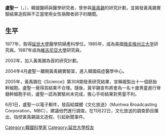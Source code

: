'''盧聖一'''（{{lang-ko|노성일}}，{{bd|1952年|4月1日|||}}），韓國醫師與醫學研究者，曾參與[[黃禹錫|黃禹錫]]的研究計劃，並揭發黃禹錫實驗結果造假與不正當使用女性捐贈者卵子的醜聞。
==生平==
1977年，取得[[延世大學|延世大學]]醫學院婦產科學位。1985年，成為美國[[俄亥俄州立大学|俄亥俄州立大学]]研究員。1987年成為[[維吉尼亞大學|維吉尼亞大學]]研究員。

2002年，加入黃禹錫為首的研究計劃。

2004年4月盧聖一離開黃禹錫實驗室，進入韓國癌症醫學中心。

2005年，黃禹錫在《Science》第308期發表研究結果，宣稱複製出十一個胚胎幹細胞。盧聖一覺得其結果不合理。隨後，黃宇錫宣布將會為一名十歲男童進行脊髓幹細胞手術，盧聖一認為實驗尚未完成，擔心手術結果對男童不利。

6月1日，盧聖一以電子郵件，發函給媒體《文化放送》（Munhwa Broadcasting Corporation，MBC），建議他們進行調查。在11月22日，文化放送的調查節目播出，指控黃禹錫論文造假，引起新聞事件。
{{DEFAULTSORT:Lo}}
[[Category:韓國科學家|Category:韓國科學家]]
[[Category:延世大學校友|Category:延世大學校友]]